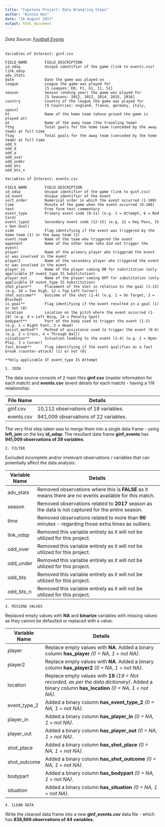 ---
title: "Capstone Project: Data Wrangling Steps"
author: "Winnie Han"
date: "16 August 2017"
output: html_document
---

###### Data Source: [Football Events](https://www.kaggle.com/secareanualin/football-events)
```
Variables of Interest: ginf.csv

FIELD_NAME        FIELD_DESCRIPTION
id_odsp           Unique identifier of the game (link to events.csv)
link_odsp
adv_stats
date              Date the game was played on
league            League the game was played for
                  [5 Leagues: E0, F1, G1, I1, S1]
season            Season (ending year) the game was played for 
                  [5 Seasons: 2012, 2013, 2014, 2015, 2016] 
country           Country of the league the game was played for 
                  [5 Countries: england, france, germany, italy, spain]
ht                Name of the home team (whose ground the game is played at)
at                Name of the away team (the traveling team)
fthg              Total goals for the home team (conceded by the away team) at full time
ftag              Total goals for the away team (conceded by the home team) at full time
odd_h
odd_d
odd_a
odd_over
odd_under
odd_bts
odd_bts_n
```

```
Variables of Interest: events.csv

FIELD_NAME        FIELD_DESCRIPTION
id_odsp           Unique identifier of the game (link to ginf.csv)
id_event          Unique identifier of the event
sort_order        Numerical order in which the event occurred (1-180)
time              Minute of the game when the event occurred (0-100)
text              Free form text commentary
event_type        Primary event code (0-11) (e.g. 1 = Attempt, 6 = Red Card)
event_type2       Secondary event code (12-15) (e.g. 12 = Key Pass, 15 = Own Goal)
side              Flag identifying if the event was triggered by the home team (1) or the away team (2) 
event_team        Name of the team who triggered the event
opponent          Name of the other team (who did not trigger the event)
player            Name of the primary player who triggered the event or was involved in the event
player2           Name of the secondary player who triggered the event or was involved in the event
player_in         Name of the player coming ON for substitution (only applicable IF event_type IS Substitution)
player_out        Name of the player coming OFF for substitution (only applicable IF event_type IS Substitution)
shot_place**      Placement of the shot in relation to the goal (1-13) (e.g. 10 = Too High, 12 = Top Left Corner)
shot_outcome**    Outcome of the shot (1-4) (e.g. 1 = On Target, 3 = Blocked)
is_goal**         Flag identifying if the event resulted in a goal (1) or not (0)
location          Location on the pitch where the event occurred (1-19) (e.g. 4 = Left Wing, 14 = Penalty Spot)
bodypart**        Part of the body used to trigger the event (1-3) (e.g. 1 = Right Foot, 3 = Head)
assist_method**   Method of assistance used to trigger the event (0-4) (e.g. 2 = Cross, 4 = Through Ball)
situation**       Situation leading to the event (1-4) (e.g. 1 = Open Play, 3 = Corner)
fast_break**      Flag identifying if the event qualifies as a fast break (counter-attack) (1) or not (0)

**Only applicable IF event_type IS Attempt
```

```
1. JOIN
```
The data source consists of 2 main files **ginf.csv** (master information for each match) and **events.csv** (event details for each match) - having a 1:N relationship:

File Name       | Details 
--------------- | ------------------------------------------------------------------------------------------------------
ginf.csv        | 10,112 observations of 18 variables.
events.csv      | 941,009 observations of 22 variables.

The very first step taken was to merge them into a single data frame - using **left_join** on the key **id_odsp**:
The resultant data frame **ginf_events** has **941,009 observations of 39 variables**.


```
2. FILTER
```
Excluded incomplete and/or irrelevant observations / variables that can potentially affect the data analysis:

Variable Name   | Details 
--------------- | ------------------------------------------------------------------------------------------------------
adv_stats       | Removed observations where this is **FALSE** as it means there are no events available for this match.
season          | Removed observations related to **2017** season as the data is not captured for the entire season.
time            | Removed observations related to more than **90** minutes - regarding those extra times as outliers.
link_odsp       | Removed this variable entirely as it will not be utilized for this project.
odd_over        | Removed this variable entirely as it will not be utilized for this project.
odd_under       | Removed this variable entirely as it will not be utilized for this project.
odd_bts         | Removed this variable entirely as it will not be utilized for this project.
odd_bts_n       | Removed this variable entirely as it will not be utilized for this project.


```
3. MISSING VALUES
```

Replaced empty values with **NA** and **binarize** variables with missing values as they cannot be defaulted or replaced with a value: 

Variable Name   | Details 
--------------- | ------------------------------------------------------------------------------------------------------
player          | Replace empty values with **NA**. Added a binary column **has_player** *(0 = NA, 1 = not NA)*.
player2         | Replace empty values with **NA**. Added a binary column **has_player2** *(0 = NA, 1 = not NA)*.
location        | Replace empty values with **19** *(19 = Not recorded, as per the data dictionary)*. Added a binary column **has_location** *(0 = NA, 1 = not NA)*.
event_type_2    | Added a binary column **has_event_type_2** *(0 = NA, 1 = not NA)*.
player_in       | Added a binary column **has_player_in** *(0 = NA, 1 = not NA)*.
player_out      | Added a binary column **has_player_out** *(0 = NA, 1 = not NA)*.
shot_place      | Added a binary column **has_shot_place** *(0 = NA, 1 = not NA)*.
shot_outcome    | Added a binary column **has_shot_outcome** *(0 = NA, 1 = not NA)*.
bodypart        | Added a binary column **has_bodypart** *(0 = NA, 1 = not NA)*.
situation       | Added a binary column **has_situation** *(0 = NA, 1 = not NA)*.


```
4. CLEAN DATA
```
Write the cleaned data frame into a new **ginf_events.csv** data file - which has **838,866 observations of 44 variables**.
